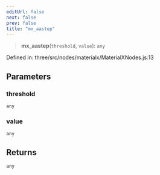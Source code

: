 ```yaml
---
editUrl: false
next: false
prev: false
title: "mx_aastep"
---
```


> **mx\_aastep**(`threshold`, `value`): `any`

Defined in: three/src/nodes/materialx/MaterialXNodes.js:13

## Parameters

### threshold

`any`

### value

`any`

## Returns

`any`
